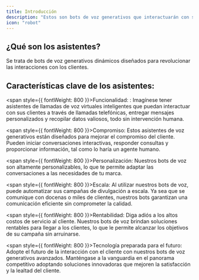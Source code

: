 ```yaml
---
title: Introducción
description: "Estos son bots de voz generativos que interactuarán con sus contactos y trabajarán para lograr sus objetivos en su nombre las 24 horas del día, los 7 días de la semana."
icon: "robot"
---
```


## ¿Qué son los asistentes?

Se trata de bots de voz generativos dinámicos diseñados para revolucionar las interacciones con los clientes.

## Características clave de los asistentes:

<span style={{ fontWeight: 800 }}>Funcionalidad: </span> : Imagínese tener asistentes
de llamadas de voz virtuales inteligentes que puedan interactuar con sus clientes
a través de llamadas telefónicas, entregar mensajes personalizados y recopilar datos
valiosos, todo sin intervención humana.

<span style={{ fontWeight: 800 }}>Compromiso: </span> Estos asistentes de voz generativos
están diseñados para mejorar el compromiso del cliente. Pueden iniciar conversaciones
interactivas, responder consultas y proporcionar información, tal como lo haría un
agente humano.

<span style={{ fontWeight: 800 }}>Personalización: </span> Nuestros bots de voz son
altamente personalizables, lo que te permite adaptar las conversaciones a las necesidades
de tu marca.

<span style={{ fontWeight: 800 }}>Escala: </span> Al utilizar nuestros bots de voz,
puede automatizar sus campañas de divulgación a escala. Ya sea que se comunique con
docenas o miles de clientes, nuestros bots garantizan una comunicación eficiente
sin comprometer la calidad.

<span style={{ fontWeight: 800 }}>Rentabilidad: </span> Diga adiós a los altos costos
de servicio al cliente. Nuestros bots de voz brindan soluciones rentables para llegar
a los clientes, lo que le permite alcanzar los objetivos de su campaña sin arruinarse.

<span style={{ fontWeight: 800 }}>Tecnología preparada para el futuro: </span> Adopte
el futuro de la interacción con el cliente con nuestros bots de voz generativos avanzados.
Manténgase a la vanguardia en el panorama competitivo adoptando soluciones innovadoras
que mejoren la satisfacción y la lealtad del cliente.
